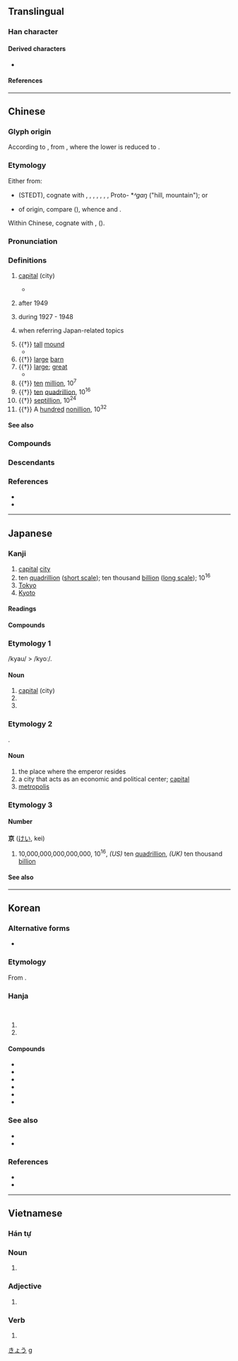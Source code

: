 {{also|亰}}
{{character info}}
<!-- may be replaced by zh-forms -->
==Translingual==
{{stroke order|strokes=8}}

===Han character===
{{Han char|rn=8|rad=亠|as=06|sn=8|four=00906|canj=YRF|ids=⿳亠口小}}

====Derived characters====
* {{l|mul|[[倞]] [[惊]] [[掠]] [[弶]] [[涼]]([[凉]]) [[猄]] [[婛]] [[𠶛]] [[𡌿]] [[𡹡]] [[𡬱]] [[琼]] [[晾]] [[椋]] [[㹁]] [[稤]] [[䁁]] [[䃄]] [[綡]]([[𫟅]]) [[翞]] [[諒]]([[谅]]) [[輬]]([[辌]]) [[䝶]] [[䣼]] [[𨂙]] [[鍄]] [[鯨]]([[鲸]]) [[黥]] [[剠]] [[勍]] [[就]] [[鶁]] [[𡹞]] [[景]] [[麖]]}}

====References====
{{Han ref|kx=0088.190|dkj=00299|dj=0187.110|hdz=10284.060|uh=4EAC}}

----

==Chinese==
{{zh-forms|alt=亰,𡬱,𢂋,𦣿}}
{{zh-wp|zh|yue|lzh}}

===Glyph origin===
{{Han etym}}
According to ''{{w|Shuowen}}'', from {{m|zh|高}}, where the lower {{m|zh|口}} is reduced to {{m|zh|丨}}.

===Etymology===
Either from:
*{{inh|zh|sit-pro|*s-gaŋ||hill, ridge, mountain}} (STEDT), cognate with {{och-l|岡|hill, crest}}, {{och-l|鯨|whale}}, {{cog|bo|སྒང༌||ridge; mound}}, {{cog|my|ခင်||ridge}}, {{cog|my|အခေါင်||summit}}, {{cog|lhu|qhɔ³³||mountain}}, {{cog|suv|gɹaŋ³³||mountain}}, Proto-{{w|Tamangic languages|Tamangic}} *''ᴬgaŋ'' ("hill, mountain"); or
*of {{der|zh|aav}} origin, compare {{cog|mkh-pro|*graŋ||hill, peak}} ({{zh-ref|Schuessler, 2007}}), whence {{cog|mnw|ဂြၚ်|tr=krɛ̀aŋ|t=peak}} and {{cog|mkh-okm|grāṅ||hill on flat land}}.

Within Chinese, cognate with {{och-l|景|large}}, {{och-l|鯨|whale}} ({{zh-ref|Schuessler, 2007}}).

===Pronunciation===
{{zh-pron
|m=jīng
|m-s=jin1
|dg=җин1
|c=ging1
|c-t=gen1
|g=jin1
|h=pfs=kîn;gd=gin1
|j=jing1
|mb=géng
|md=gĭng
|mn=kiaⁿ/keng
|mn_note=kiaⁿ - vernacular; keng - literary
|mn-t=gian1
|w=1jin
|x=jin1
|mc=y
|oc=y
|ma=y
|cat=n,num
}}

===Definitions===
{{zh-hanzi}}

# {{zh-no-solo}} [[capital]] (city)
#: {{zh-x|京城|capital city}}
#: {{zh-x|京畿|'''capital city''' and its surrounding area}}
#: {{zh-x|^泰京|(Thailand) Bangkok (the '''capital city''' of Thailand)}}
#: {{zh-x|^墨京|(dated) Mexico City (the '''capital city''' of Mexico)}}
#* {{zh-x|三 后 在 天，王 配 于 京。|The three sovereigns were in heaven; and king [Wu] was their worthy successor in his '''capital'''.|ref=Shijing}}
# {{zh-short|北京|Beijing}} after 1949
#: {{zh-x|京劇|'''Beijing''' opera}}
#: {{zh-x|京腔|'''Beijing''' accent}}
# {{zh-short|南京|Nanjing}} during 1927 - 1948
# {{zh-short|京都|Kyoto}} when referring Japan-related topics
# {{†}} [[tall]] [[mound]]
#* {{zh-x|曾孫 之 庾，如 坻 如 京。|The stacks of the distant descendant, will stand like islands and '''mounds'''.|ref=Shijing}}
# {{†}} [[large]] [[barn]]
# {{†}} [[large]]; [[great]]
#* {{zh-x|^@有媯 之後，將 育 于 ^姜，五世其昌，並 于 正卿，八 世 之後，莫 之 與 京。| The posterity of this scion of the Gui [surname of the House of Chen] will be nourished among the Jiang [surname of the House of Qi]. In five generations they will be prosperous, and the highest ministers in Qi; in eight, there will be none to compare with them for '''greatness'''.|ref=Zuozhuan}}
# {{†}} [[ten]] [[million]], 10<sup>7</sup>
# {{†}} [[ten]] [[quadrillion]], 10<sup>16</sup>
# {{†}} [[septillion]], 10<sup>24</sup>
# {{†}} A [[hundred]] [[nonillion]], 10<sup>32</sup>

====See also====
{{zh-numerals-10^4}}

===Compounds===
{{zh-der|京白|京白梨|京菜|京城|東京|京都|京二胡|京官|京胡|京華|京劇|京派|京腔|京師|京味|京味兒|京戲|京韻大鼓|京族|京津大鼓|北京時間|京債|京花子|京兆|五日京兆|北京鴨|京報|京闕|京室|京倉|京畿|中京|京府|北京|京京|京油子|京調|上京|京語|二京|京洛|北京條約|京兆尹|京堂|京畿令|京尹|京江|京斯敦|帝京|京話|京滬鐵路|京東大鼓|北京狗|京口|京邑|京觀|四京|兩京|南京|京八寸|京片子|京縣|南京條約|北京大學|北京人|北京之春|京繡|光復舊京|京察|東京灣|玉京|東京股市|汴京|研京練都|神京|洛京|海京|放京債|盛京|燕京|灤京|東京影展|莫之與京|鎬京|進京|西京雜記|西京|維京人|陪京|西京賦|京山|京字頭}}

===Descendants===
{{CJKV||きょう|j2=けい|경|kinh}}

===References===
* {{R:yue:Hanzi}}
* {{R:twedu|A00065}}

{{cln|zh|numeral symbols|numerals}}

----

==Japanese==

===Kanji===
{{ja-kanji|grade=2|rs=亠06}}

# [[capital]] [[city]]
# ten [[quadrillion]] ([[w:short scale|short scale]]); ten thousand [[billion]] ([[w:long scale|long scale]]); 10<sup>16</sup>
# [[Tokyo]]
# [[Kyoto]]

====Readings====
{{ja-readings
|goon=きょう<きやう
|kanon=けい
|toon=きん
|kun=みやこ-
|nanori=あつ, たか
}}

====Compounds====
{{der4|ja|collapse=0
|[[京華]]|[[京響]]|[[京形]]|[[京劇]]|[[京菜]]
|[[京阪]]|[[京師]]|[[京女]]|[[京人]]|[[京人形]]
|[[京成]]|[[京大]]|[[京地]]
|[[京都]]|[[京表]]|[[京風]]|[[京物]]|[[京方]]
|[[京浜]]|[[京葉]]|[[京洛]]|[[東京]]|[[英京]]|[[帰京]]|[[在京]]|[[出京]]|[[退京]]|[[滞京]]
|[[中京]]|[[帝京]]|[[南京]]
|[[入京]]|[[北京]]|[[離京]]|[[平安京]]|[[平城京]]|[[京滋地方]]
}}

===Etymology 1===
/kyau/ > /kyoː/.

====Noun====
{{ja-noun|きょう|hhira=きやう}}

# [[capital]] (city)
# {{short for|ja|東京||tr=[[Tokyo|Tōkyō]]}}
# {{short for|ja|京都||tr=[[Kyoto|Kyōto]]}}

===Etymology 2===
{{compound|ja|宮|tr1=miya|t1=imperial palace|処|tr2=ko|t2=place}}.

====Noun====
{{ja-noun|みやこ}}

# the place where the emperor resides
# a city that acts as an economic and political center; [[capital]]
# [[metropolis]]

===Etymology 3===

====Number====
'''京''' ([[けい]], kei)

# 10,000,000,000,000,000, 10<sup>16</sup>, ''(US)'' ten [[quadrillion]], ''(UK)'' ten thousand [[billion]]

====See also====
{{ja-number-number:京}}

[[Category:Japanese nouns|きょう]]
[[Category:Japanese numeral symbols|g]]

----

==Korean==

===Alternative forms===
* {{ko-l|경|亰}}

===Etymology===
From {{der|ko|ltc|-}} {{ltc-l|京|id=1}}.
{{rfe|ko| what is its historical reading?}}

===Hanja===
{{ko-hanja|서울|경}}<br>
{{ko-hanja|경|경}}

# {{hanja form of|경|[[capital]]}}
# {{hanja form of|경|10,000,000,000,000,000, 10<sup>16</sup>, ''(US)'' ten [[quadrillion]], ''(UK)'' ten thousand [[billion]]}}

====Compounds====
{{top3}}
* {{ko-l|^경부|[[Seoul]] and [[Busan]]|京釜}}
* {{ko-l|^경인|[[Seoul]] and [[Incheon]]|京仁}}
* {{ko-l|상경|going to capital city|上京}}
* {{ko-l|^동경|[[Tokyo]]|東京}}
* {{ko-l|^북경|[[Beijing]]|北京}}
* {{ko-l|^경기도|[[w:Gyeonggi Province|Gyeonggi]]|京畿道}}
{{bottom}}

===See also===
* {{ko-l|^서울|[[Seoul]]}}
* {{ko-l|수도|[[capital]]|首都}}

===References===
* {{R:hanjadoc|126}}
* {{R:ko:Inmyeongyonghanjapyo|3}}

----

==Vietnamese==

===Hán tự===
{{vi-readings|rs=亠06
|hanviet=kinh, nguyên
|nom=kinh, kiêng
}}

===Noun===
{{vi-noun|sc=Hani|kinh}}

# {{han tu form of|kinh|capital city}}

===Adjective===
{{vi-adj|sc=Hani|Kinh}}

# {{han tu form of|Kinh|ethnically Vietnamese}}

===Verb===
{{vi-verb|sc=Hani|kiêng}}

# {{Nom form of|kiêng|to respect}}